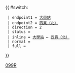 {{ #switch: {{{format|}}}
  | endpoint1 = [[馬料水公共運輸交匯處|大學站]]
  | endpoint2 = [[西貢北公共運輸交匯處|西貢（北）]]
  | direction = 2
  | status = {{HK Bus Status|H}}
  | inline = [[馬料水公共運輸交匯處|大學站]] ↔ [[西貢北公共運輸交匯處|西貢（北）]]
  | normal = 
  | full =
}}<noinclude>[[Category:九龍巴士路線模板|099R]]</noinclude>